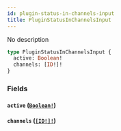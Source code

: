 ```yaml
---
id: plugin-status-in-channels-input
title: PluginStatusInChannelsInput
---
```


No description

```graphql
type PluginStatusInChannelsInput {
  active: Boolean!
  channels: [ID!]!
}
```

### Fields

#### `active` ([`Boolean!`](/developer/api-reference/scalars/boolean))

#### `channels` ([`[ID!]!`](/developer/api-reference/scalars/id))
